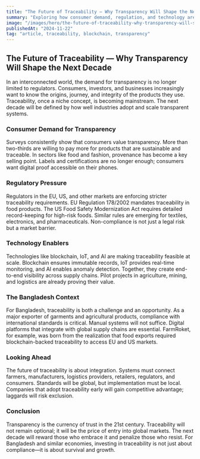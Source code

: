 ```yaml
---
title: "The Future of Traceability — Why Transparency Will Shape the Next Decade"
summary: "Exploring how consumer demand, regulation, and technology are making traceability a defining feature of global supply chains."
image: "/images/hero/the-future-of-traceability-why-transparency-will-shape-the-next-decade.jpg"
publishedAt: "2024-11-22"
tag: "article, traceability, blockchain, transparency"
---
```


## The Future of Traceability — Why Transparency Will Shape the Next Decade

In an interconnected world, the demand for transparency is no longer limited to regulators. Consumers, investors, and businesses increasingly want to know the origins, journey, and integrity of the products they use. Traceability, once a niche concept, is becoming mainstream. The next decade will be defined by how well industries adopt and scale transparent systems.

### Consumer Demand for Transparency

Surveys consistently show that consumers value transparency. More than two-thirds are willing to pay more for products that are sustainable and traceable. In sectors like food and fashion, provenance has become a key selling point. Labels and certifications are no longer enough; consumers want digital proof accessible on their phones.

### Regulatory Pressure

Regulators in the EU, US, and other markets are enforcing stricter traceability requirements. EU Regulation 178/2002 mandates traceability in food products. The US Food Safety Modernization Act requires detailed record-keeping for high-risk foods. Similar rules are emerging for textiles, electronics, and pharmaceuticals. Non-compliance is not just a legal risk but a market barrier.

### Technology Enablers

Technologies like blockchain, IoT, and AI are making traceability feasible at scale. Blockchain ensures immutable records, IoT provides real-time monitoring, and AI enables anomaly detection. Together, they create end-to-end visibility across supply chains. Pilot projects in agriculture, mining, and logistics are already proving their value.

### The Bangladesh Context

For Bangladesh, traceability is both a challenge and an opportunity. As a major exporter of garments and agricultural products, compliance with international standards is critical. Manual systems will not suffice. Digital platforms that integrate with global supply chains are essential. FarmRoket, for example, was born from the realization that food exports required blockchain-backed traceability to access EU and US markets.

### Looking Ahead

The future of traceability is about integration. Systems must connect farmers, manufacturers, logistics providers, retailers, regulators, and consumers. Standards will be global, but implementation must be local. Companies that adopt traceability early will gain competitive advantage; laggards will risk exclusion.

### Conclusion

Transparency is the currency of trust in the 21st century. Traceability will not remain optional; it will be the price of entry into global markets. The next decade will reward those who embrace it and penalize those who resist. For Bangladesh and similar economies, investing in traceability is not just about compliance—it is about survival and growth.
